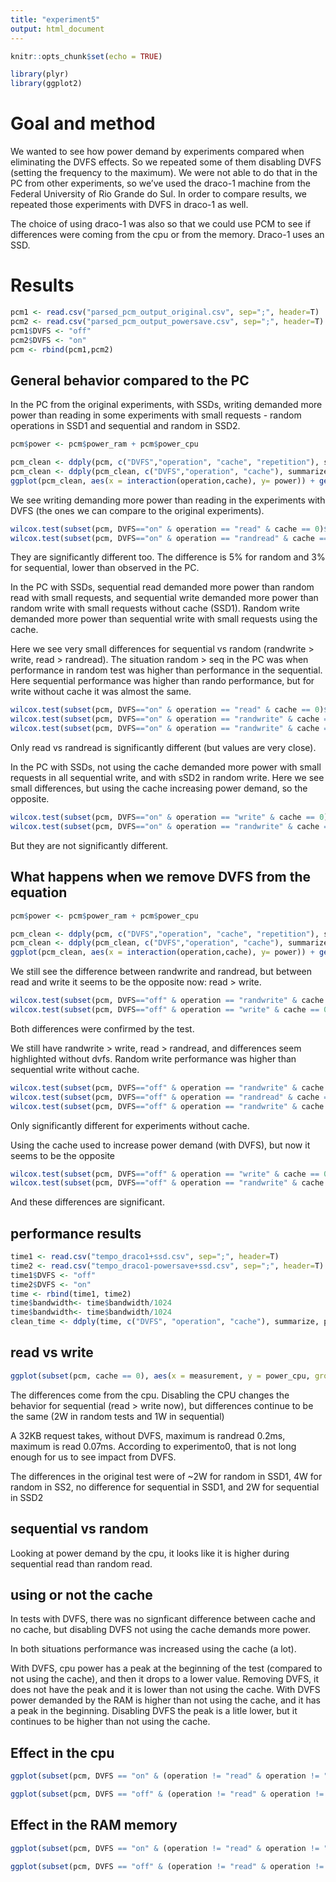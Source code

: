 ```yaml
---
title: "experiment5"
output: html_document
---
```


```r
knitr::opts_chunk$set(echo = TRUE)
```

```r
library(plyr)
library(ggplot2)
```

# Goal and method

We wanted to see how power demand by experiments compared when eliminating the DVFS effects. So we repeated some of them disabling DVFS (setting the frequency to the maximum). We were not able to do that in the PC from other experiments, so we've used the draco-1 machine from the Federal University of Rio Grande do Sul. In order to compare results, we repeated those experiments with DVFS in draco-1 as well.

The choice of using draco-1 was also so that we could use PCM to see if differences were coming from the cpu or from the memory. Draco-1 uses an SSD.


# Results


```r
pcm1 <- read.csv("parsed_pcm_output_original.csv", sep=";", header=T)
pcm2 <- read.csv("parsed_pcm_output_powersave.csv", sep=";", header=T)
pcm1$DVFS <- "off"
pcm2$DVFS <- "on"
pcm <- rbind(pcm1,pcm2)
```

## General behavior compared to the PC

In the PC from the original experiments, with SSDs, writing demanded more power than reading in some experiments with small requests - random operations in SSD1 and sequential and random in SSD2.


```r
pcm$power <- pcm$power_ram + pcm$power_cpu

pcm_clean <- ddply(pcm, c("DVFS","operation", "cache", "repetition"), summarize, power_mean = mean(power))
pcm_clean <- ddply(pcm_clean, c("DVFS","operation", "cache"), summarize, power = median(power_mean))
ggplot(pcm_clean, aes(x = interaction(operation,cache), y= power)) + geom_bar(stat="identity") + geom_text(aes(y = power + 5, label = sprintf("%.1f", power))) + facet_wrap(~DVFS)
```

We see writing demanding more power than reading in the experiments with DVFS (the ones we can compare to the original experiments).

```r
wilcox.test(subset(pcm, DVFS=="on" & operation == "read" & cache == 0)$power, subset(pcm, DVFS=="on" & operation == "write" & cache == 0)$power)
wilcox.test(subset(pcm, DVFS=="on" & operation == "randread" & cache == 0)$power, subset(pcm, DVFS == "on" & operation == "randwrite" & cache == 0)$power)
```

They are significantly different too. The difference is 5% for random and 3% for sequential, lower than observed in the PC.

In the PC with SSDs, sequential read demanded more power than random read with small requests, and sequential write demanded more power than random write with small requests without cache (SSD1). Random write demanded more power than sequential write with small requests using the cache.

Here we see very small differences for sequential vs random (randwrite > write, read > randread).
The situation random > seq in the PC was when performance in random test was higher than performance in the sequential. Here sequential performance was higher than rando performance, but for write without cache it was almost the same.

```r
wilcox.test(subset(pcm, DVFS=="on" & operation == "read" & cache == 0)$power, subset(pcm, DVFS=="on" & operation == "randread" & cache == 0)$power)
wilcox.test(subset(pcm, DVFS=="on" & operation == "randwrite" & cache == 0)$power, subset(pcm, DVFS == "on" & operation == "write" & cache == 0)$power)
wilcox.test(subset(pcm, DVFS=="on" & operation == "randwrite" & cache == 1)$power, subset(pcm, DVFS == "on" & operation == "write" & cache == 1)$power)
```

Only read vs randread is significantly different (but values are very close).

In the PC with SSDs, not using the cache demanded more power  with small requests in all sequential write, and with sSD2 in random write.
Here we see small differences, but using the cache increasing power demand, so the opposite.

```r
wilcox.test(subset(pcm, DVFS=="on" & operation == "write" & cache == 0)$power, subset(pcm, DVFS=="on" & operation == "write" & cache == 1)$power)
wilcox.test(subset(pcm, DVFS=="on" & operation == "randwrite" & cache == 0)$power, subset(pcm, DVFS == "on" & operation == "randwrite" & cache == 1)$power)
```

But they are not significantly different.

## What happens when we remove DVFS from the equation

```r
pcm$power <- pcm$power_ram + pcm$power_cpu

pcm_clean <- ddply(pcm, c("DVFS","operation", "cache", "repetition"), summarize, power_mean = mean(power), power_mean_cpu = mean(power_cpu), power_mean_ram = mean(power_ram))
pcm_clean <- ddply(pcm_clean, c("DVFS","operation", "cache"), summarize, power = median(power_mean), power_cpu = median(power_mean_cpu), power_ram = median(power_mean_ram))
ggplot(pcm_clean, aes(x = interaction(operation,cache), y= power)) + geom_bar(stat="identity") + geom_text(aes(y = power + 5, label = sprintf("%.1f", power))) + facet_wrap(~DVFS)
```

We still see the difference between randwrite and randread, but between read and write it seems to be the opposite now: read > write.

```r
wilcox.test(subset(pcm, DVFS=="off" & operation == "randwrite" & cache == 0)$power, subset(pcm, DVFS=="off" & operation == "randread" & cache == 0)$power)
wilcox.test(subset(pcm, DVFS=="off" & operation == "write" & cache == 0)$power, subset(pcm, DVFS == "off" & operation == "read" & cache == 0)$power)
```

Both differences were confirmed by the test. 

We still have randwrite > write, read > randread, and differences seem highlighted without dvfs. Random write performance was higher than sequential write without cache.

```r
wilcox.test(subset(pcm, DVFS=="off" & operation == "randwrite" & cache == 0)$power, subset(pcm, DVFS=="off" & operation == "write" & cache == 0)$power)
wilcox.test(subset(pcm, DVFS=="off" & operation == "randread" & cache == 0)$power, subset(pcm, DVFS == "off" & operation == "read" & cache == 0)$power)
wilcox.test(subset(pcm, DVFS=="off" & operation == "randwrite" & cache == 1)$power, subset(pcm, DVFS=="off" & operation == "write" & cache == 1)$power)
```

Only significantly different for experiments without cache.

Using the cache used to increase power demand (with DVFS), but now it seems to be the opposite

```r
wilcox.test(subset(pcm, DVFS=="off" & operation == "write" & cache == 0)$power, subset(pcm, DVFS=="off" & operation == "write" & cache == 1)$power)
wilcox.test(subset(pcm, DVFS=="off" & operation == "randwrite" & cache == 0)$power, subset(pcm, DVFS == "off" & operation == "randwrite" & cache == 1)$power)
```

And these differences are significant.

## performance results

```r
time1 <- read.csv("tempo_draco1+ssd.csv", sep=";", header=T)
time2 <- read.csv("tempo_draco1-powersave+ssd.csv", sep=";", header=T)
time1$DVFS <- "off"
time2$DVFS <- "on"
time <- rbind(time1, time2)
time$bandwidth<- time$bandwidth/1024
time$bandwidth<- time$bandwidth/1024
clean_time <- ddply(time, c("DVFS", "operation", "cache"), summarize, perf <- median(bandwidth))
```


## read vs write

```r
ggplot(subset(pcm, cache == 0), aes(x = measurement, y = power_cpu, group = repetition, color = repetition)) + geom_line() + facet_wrap(~DVFS + operation,ncol=4)
```

The differences come from the cpu. Disabling the CPU changes the behavior for sequential (read > write now), but differences continue to be the same (2W in random tests and 1W in sequential)

A 32KB request takes, without DVFS, maximum is  randread 0.2ms, maximum is read 0.07ms. According to experimento0, that is not long enough for us to see impact from DVFS.

The differences in the original test were of ~2W for random in SSD1, 4W for random in SS2, no difference for sequential in SSD1, and 2W for sequential in SSD2

## sequential vs random

Looking at power demand by the cpu, it looks like it is higher during sequential read than random read. 

## using or not the cache

In tests with DVFS, there was no signficant difference between cache and no cache, but disabling DVFS not using the cache demands more power.

In both situations performance was increased using the cache (a lot).

With DVFS, cpu power has a peak at the beginning of the test (compared to not using the cache), and then it drops to a lower value. Removing DVFS, it does not have the peak and it is lower than not using the cache.
With DVFS power demanded by the RAM is higher than not using the cache, and it has a peak in the beginning. Disabling DVFS the peak is a litle lower, but it continues to be higher than not using the cache.

## Effect in the cpu


```r
ggplot(subset(pcm, DVFS == "on" & (operation != "read" & operation != "randread")), aes(x = measurement, y = power_cpu, group = repetition, color = repetition)) + geom_line() + facet_wrap(~cache + operation, ncol=4)
```

```r
ggplot(subset(pcm, DVFS == "off" & (operation != "read" & operation != "randread")), aes(x = measurement, y = power_cpu, group = repetition, color = repetition)) + geom_line() + facet_wrap(~cache + operation, ncol=4)
```

## Effect in the RAM memory

```r
ggplot(subset(pcm, DVFS == "on" & (operation != "read" & operation != "randread")), aes(x = measurement, y = power_ram, group = repetition, color = repetition)) + geom_line() + facet_wrap(~cache + operation, ncol=4)
```

```r
ggplot(subset(pcm, DVFS == "off" & (operation != "read" & operation != "randread")), aes(x = measurement, y = power_ram, group = repetition, color = repetition)) + geom_line() + facet_wrap(~cache + operation, ncol=4)
```